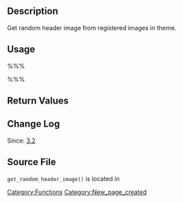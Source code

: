 == Description ==

Get random header image from registered images in theme.

== Usage ==

%%%<?php get_random_header_image(  ); ?>%%%

== Return Values ==

{{Return||string|Path to header image}}

== Change Log ==

Since: [[Version 3.2|3.2]]

== Source File ==

<tt>get_random_header_image()</tt> is located in {{Trac|wp-includes/theme.php}}

[[Category:Functions]]

[[Category:New_page_created]]